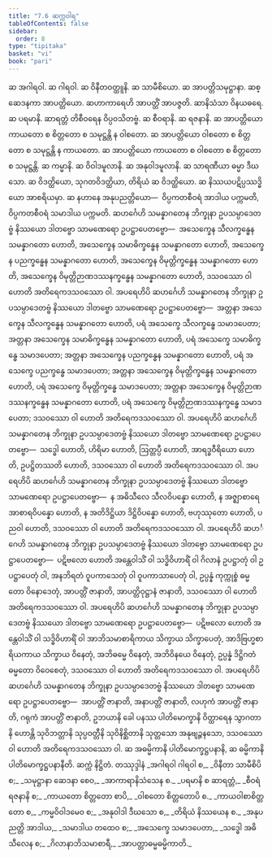 ```yaml
---
title: "7.6 ဆက္ကဝါရ"
tableOfContents: false
sidebar:
  order: 8
type: "tipitaka"
basket: "vi"
book: "pari"
---
```



<DynamicBreadcrumb />

<Division number="326" book="pari">

<Paragraph number="1520" book="pari">
ဆ အဂါရဝါ. ဆ ဂါရဝါ. ဆ ဝိနီတဝတ္ထူနိ. ဆ သာမီစိယော. ဆ အာပတ္တိသမုဋ္ဌာနာ. ဆစ္ဆေဒနကာ အာပတ္တိယော. ဆဟာကာရေဟိ အာပတ္တိံ အာပဇ္ဇတိ. ဆာနိသံသာ ဝိနယဓရေ. ဆ ပရမာနိ. ဆာရတ္တံ တိစီဝရေန ဝိပ္ပဝသိတဗ္ဗံ. ဆ စီဝရာနိ. ဆ ရဇနာနိ. ဆ အာပတ္တိယော ကာယတော စ စိတ္တတော စ သမုဋ္ဌန္တိ န ဝါစတော. ဆ အာပတ္တိယော ဝါစတော စ စိတ္တတော စ သမုဋ္ဌန္တိ န ကာယတော. ဆ အာပတ္တိယော ကာယတော စ ဝါစတော စ စိတ္တတော စ သမုဋ္ဌန္တိ. ဆ ကမ္မာနိ. ဆ ဝိဝါဒမူလာနိ. ဆ အနုဝါဒမူလာနိ. ဆ သာရဏီယာ ဓမ္မာ ဒီဃသော. ဆ ဝိဒတ္ထိယော, သုဂတဝိဒတ္ထိယာ, တိရိယံ ဆ ဝိဒတ္ထိယော. ဆ နိဿယပဋိပ္ပဿဒ္ဓိယော အာစရိယမှာ. ဆ နဟာနေ အနုပညတ္တိယော—  ဝိပ္ပကတစီဝရံ အာဒါယ ပက္ကမတိ, ဝိပ္ပကတစီဝရံ သမာဒါယ ပက္ကမတိ.
</Paragraph>

<Paragraph number="1521" book="pari">
ဆဟင်္ဂေဟိ သမန္နာဂတေန ဘိက္ခုနာ ဥပသမ္ပာဒေတဗ္ဗံ နိဿယော ဒါတဗ္ဗော သာမဏေရော ဥပဋ္ဌာပေတဗ္ဗော—  အသေက္ခေန သီလက္ခန္ဓေန သမန္နာဂတော ဟောတိ, အသေက္ခေန သမာဓိက္ခန္ဓေန သမန္နာဂတော ဟောတိ, အသေက္ခေန ပညက္ခန္ဓေန သမန္နာဂတော ဟောတိ, အသေက္ခေန ဝိမုတ္တိက္ခန္ဓေန သမန္နာဂတော ဟောတိ, အသေက္ခေန ဝိမုတ္တိဉာဏဒဿနက္ခန္ဓေန သမန္နာဂတော ဟောတိ, ဒသဝဿော ဝါ ဟောတိ အတိရေကဒသဝဿော ဝါ.
</Paragraph>

<Paragraph number="1522" book="pari">
အပရေဟိပိ ဆဟင်္ဂေဟိ သမန္နာဂတေန ဘိက္ခုနာ ဥပသမ္ပာဒေတဗ္ဗံ နိဿယော ဒါတဗ္ဗော သာမဏေရော ဥပဋ္ဌာပေတဗ္ဗော—  အတ္တနာ အသေက္ခေန သီလက္ခန္ဓေန သမန္နာဂတော ဟောတိ, ပရံ အသေက္ခေ သီလက္ခန္ဓေ သမာဒပေတာ; အတ္တနာ အသေက္ခေန သမာဓိက္ခန္ဓေန သမန္နာဂတော ဟောတိ, ပရံ အသေက္ခေ သမာဓိက္ခန္ဓေ သမာဒပေတာ; အတ္တနာ အသေက္ခေန ပညက္ခန္ဓေန သမန္နာဂတော ဟောတိ, ပရံ အသေက္ခေ ပညက္ခန္ဓေ သမာဒပေတာ; အတ္တနာ အသေက္ခေန ဝိမုတ္တိက္ခန္ဓေန သမန္နာဂတော ဟောတိ, ပရံ အသေက္ခေ ဝိမုတ္တိက္ခန္ဓေ သမာဒပေတာ; အတ္တနာ အသေက္ခေန ဝိမုတ္တိဉာဏဒဿနက္ခန္ဓေန သမန္နာဂတော ဟောတိ, ပရံ အသေက္ခေ ဝိမုတ္တိဉာဏဒဿနက္ခန္ဓေ သမာဒပေတာ; ဒသဝဿော ဝါ ဟောတိ အတိရေကဒသဝဿော ဝါ.
</Paragraph>

<Paragraph number="1523" book="pari">
အပရေဟိပိ ဆဟင်္ဂေဟိ သမန္နာဂတေန ဘိက္ခုနာ ဥပသမ္ပာဒေတဗ္ဗံ နိဿယော ဒါတဗ္ဗော သာမဏေရော ဥပဋ္ဌာပေတဗ္ဗော—  သဒ္ဓေါ ဟောတိ, ဟိရိမာ ဟောတိ, ဩတ္တပ္ပီ ဟောတိ, အာရဒ္ဓဝီရိယော ဟောတိ, ဥပဋ္ဌိတဿတိ ဟောတိ, ဒသဝဿော ဝါ ဟောတိ အတိရေကဒသဝဿော ဝါ.
</Paragraph>

<Paragraph number="1524" book="pari">
အပရေဟိပိ ဆဟင်္ဂေဟိ သမန္နာဂတေန ဘိက္ခုနာ ဥပသမ္ပာဒေတဗ္ဗံ နိဿယော ဒါတဗ္ဗော သာမဏေရော ဥပဋ္ဌာပေတဗ္ဗော—  န အဓိသီလေ သီလဝိပန္နော ဟောတိ, န အဇ္ဈာစာရေ အာစာရဝိပန္နော ဟောတိ, န အတိဒိဋ္ဌိယာ ဒိဋ္ဌိဝိပန္နော ဟောတိ, ဗဟုဿုတော ဟောတိ, ပညဝါ ဟောတိ, ဒသဝဿော ဝါ ဟောတိ အတိရေကဒသဝဿော ဝါ.
</Paragraph>

<Paragraph number="1525" book="pari">
အပရေဟိပိ ဆဟင်္ဂေဟိ သမန္နာဂတေန ဘိက္ခုနာ ဥပသမ္ပာဒေတဗ္ဗံ နိဿယော ဒါတဗ္ဗော သာမဏေရော ဥပဋ္ဌာပေတဗ္ဗော—  ပဋိဗလော ဟောတိ အန္တေဝါသိံ ဝါ သဒ္ဓိဝိဟာရိံ ဝါ ဂိလာနံ ဥပဋ္ဌာတုံ ဝါ ဥပဋ္ဌာပေတုံ ဝါ, အနဘိရတံ ဝူပကာသေတုံ ဝါ ဝူပကာသာပေတုံ ဝါ, ဥပ္ပန္နံ ကုက္ကုစ္စံ ဓမ္မတော ဝိနောဒေတုံ, အာပတ္တိံ ဇာနာတိ, အာပတ္တိဝုဋ္ဌာနံ ဇာနာတိ, ဒသဝဿော ဝါ ဟောတိ အတိရေကဒသဝဿော ဝါ.
</Paragraph>

<Paragraph number="1526" book="pari">
အပရေဟိပိ ဆဟင်္ဂေဟိ သမန္နာဂတေန ဘိက္ခုနာ ဥပသမ္ပာဒေတဗ္ဗံ နိဿယော ဒါတဗ္ဗော သာမဏေရော ဥပဋ္ဌာပေတဗ္ဗော—  ပဋိဗလော ဟောတိ အန္တေဝါသိံ ဝါ သဒ္ဓိဝိဟာရိံ ဝါ အာဘိသမာစာရိကာယ သိက္ခာယ သိက္ခာပေတုံ, အာဒိဗြဟ္မစာရိယကာယ သိက္ခာယ ဝိနေတုံ, အဘိဓမ္မေ ဝိနေတုံ, အဘိဝိနယေ ဝိနေတုံ, ဥပ္ပန္နံ ဒိဋ္ဌိဂတံ ဓမ္မတော ဝိဝေစေတုံ, ဒသဝဿော ဝါ ဟောတိ အတိရေကဒသဝဿော ဝါ.
</Paragraph>

<Paragraph number="1527" book="pari">
အပရေဟိပိ ဆဟင်္ဂေဟိ သမန္နာဂတေန ဘိက္ခုနာ ဥပသမ္ပာဒေတဗ္ဗံ နိဿယော ဒါတဗ္ဗော သာမဏေရော ဥပဋ္ဌာပေတဗ္ဗော—  အာပတ္တိံ ဇာနာတိ, အနာပတ္တိံ ဇာနာတိ, လဟုကံ အာပတ္တိံ ဇာနာတိ, ဂရုကံ အာပတ္တိံ ဇာနာတိ, ဥဘယာနိ ခေါ ပနဿ ပါတိမောက္ခာနိ ဝိတ္ထာရေန သွာဂတာနိ ဟောန္တိ သုဝိဘတ္တာနိ သုပ္ပဝတ္တီနိ သုဝိနိစ္ဆိတာနိ သုတ္တသော အနုဗျဉ္ဇနသော, ဒသဝဿော ဝါ ဟောတိ အတိရေကဒသဝဿော ဝါ.
</Paragraph>

<Paragraph number="1528" book="pari">
ဆ အဓမ္မိကာနိ ပါတိမောက္ခဋ္ဌပနာနိ, ဆ ဓမ္မိကာနိ ပါတိမောက္ခဋ္ဌပနာနီတိ.

</Paragraph>
</Division>

<Paragraph number="1529" type="center" book="pari">
ဆက္ကံ နိဋ္ဌိတံ.



</Paragraph>

<Paragraph number="1530" type="center" book="pari">
တဿုဒ္ဒါနံ


</Paragraph>

<Paragraph number="1531" type="verses" book="pari">
_အဂါရဝါ ဂါရဝါ စ,_  
_ဝိနီတာ သာမီစိပိ စ;_  
_သမုဋ္ဌာနာ ဆေဒနာ စေဝ,_  
_အာကာရာနိသံသေန စ._  

</Paragraph>

<Paragraph number="1532" type="verses" book="pari">
_ပရမာနိ စ ဆာရတ္တံ,_  
_စီဝရံ ရဇနာနိ စ;_  
_ကာယတော စိတ္တတော စာပိ,_  
_ဝါစတော စိတ္တတောပိ စ._  

</Paragraph>

<Paragraph number="1533" type="verses" book="pari">
_ကာယဝါစာစိတ္တတော စ,_  
_ကမ္မဝိဝါဒမေဝ စ;_  
_အနုဝါဒါ ဒီဃသော စ,_  
_တိရိယံ နိဿယေန စ._  

</Paragraph>

<Paragraph number="1534" type="verses" book="pari">
_အနုပညတ္တိ အာဒါယ,_  
_သမာဒါယ တထေဝ စ;_  
_အသေက္ခေ သမာဒပေတာ,_  
_သဒ္ဓေါ အဓိသီလေန စ;_  
_ဂိလာနာဘိသမာစာရီ,_  
_အာပတ္တာဓမ္မဓမ္မိကာတိ._
</Paragraph>